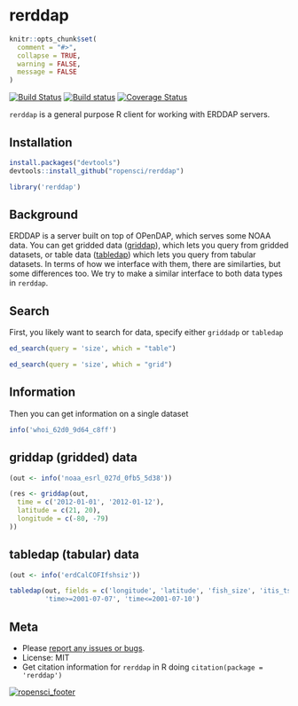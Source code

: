 rerddap
=====

```r
knitr::opts_chunk$set(
  comment = "#>",
  collapse = TRUE,
  warning = FALSE,
  message = FALSE
)
```

[![Build Status](https://travis-ci.org/ropensci/rerddap.svg?branch=master)](https://travis-ci.org/ropensci/rerddap)
[![Build status](https://ci.appveyor.com/api/projects/status/nw858vlk4wx05mxm?svg=true)](https://ci.appveyor.com/project/sckott/rerddap)
[![Coverage Status](https://coveralls.io/repos/ropensci/rerddap/badge.svg)](https://coveralls.io/r/ropensci/rerddap)

`rerddap` is a general purpose R client for working with ERDDAP servers.

## Installation

```r
install.packages("devtools")
devtools::install_github("ropensci/rerddap")
```

```r
library('rerddap')
```

## Background

ERDDAP is a server built on top of OPenDAP, which serves some NOAA data. You can get gridded data ([griddap](http://upwell.pfeg.noaa.gov/erddap/griddap/documentation.html)), which lets you query from gridded datasets, or table data ([tabledap](http://upwell.pfeg.noaa.gov/erddap/tabledap/documentation.html)) which lets you query from tabular datasets. In terms of how we interface with them, there are similarties, but some differences too. We try to make a similar interface to both data types in `rerddap`.

## Search

First, you likely want to search for data, specify either `griddadp` or `tabledap`

```r
ed_search(query = 'size', which = "table")
```

```r
ed_search(query = 'size', which = "grid")
```

## Information

Then you can get information on a single dataset

```r
info('whoi_62d0_9d64_c8ff')
```

## griddap (gridded) data

```r
(out <- info('noaa_esrl_027d_0fb5_5d38'))
```

```r
(res <- griddap(out,
  time = c('2012-01-01', '2012-01-12'),
  latitude = c(21, 20),
  longitude = c(-80, -79)
))
```

## tabledap (tabular) data

```r
(out <- info('erdCalCOFIfshsiz'))
```

```r
tabledap(out, fields = c('longitude', 'latitude', 'fish_size', 'itis_tsn'),
         'time>=2001-07-07', 'time<=2001-07-10')
```

## Meta

* Please [report any issues or bugs](https://github.com/ropensci/rerddap/issues).
* License: MIT
* Get citation information for `rerddap` in R doing `citation(package = 'rerddap')`

[![ropensci_footer](http://ropensci.org/public_images/github_footer.png)](http://ropensci.org)
